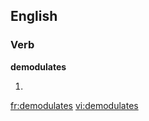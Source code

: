 
==English==

===Verb===
'''demodulates'''

# {{third-person singular of|[[demodulate]]}}

[[fr:demodulates]]
[[vi:demodulates]]